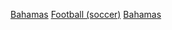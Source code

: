 {{Commons category|Association football in the Bahamas}}
[[Category:北美洲各国足球|Bahamas]]
[[Category:依體育運動劃分的巴哈馬體育‎|Football (soccer)]]
[[Category:加勒比海足球|Bahamas]]